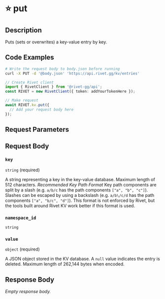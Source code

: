 

# ⭐️ put

## Description

Puts (sets or overwrites) a key-value entry by key.


## Code Examples

<CodeGroup title='Request' tag='PUT' label='https://api.rivet.gg/kv/entries'>

```bash {{ "title": "cURL" }}
# Write the request body to body.json before running
curl -X PUT -d '@body.json' 'https://api.rivet.gg/kv/entries'
```

```ts
// Create Rivet client
import { RivetClient } from '@rivet-gg/api';
const RIVET = new RivetClient({ token: addYourTokenHere });

// Make request
await RIVET.kv.put({
  // Add your request body here
});
```

</CodeGroup>


## Request Parameters


## Request Body

### `key`

`string` (required)

A string representing a key in the key-value database.
Maximum length of 512 characters.
*Recommended Key Path Format*
Key path components are split by a slash (e.g. `a/b/c` has the path components `["a", "b", "c"]`). Slashes can be escaped by using a backslash (e.g. `a/b\/c/d` has the path components `["a", "b/c", "d"]`).
This format is not enforced by Rivet, but the tools built around Rivet KV work better if this format is used.

### `namespace_id`

`string`

### `value`

`object` (required)

A JSON object stored in the KV database.
A `null` value indicates the entry is deleted.
Maximum length of 262,144 bytes when encoded.




## Response Body

_Empty response body._
